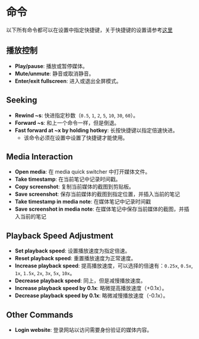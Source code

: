 # 命令

以下所有命令都可以在设置中指定快捷键，关于快捷键的设置请参考[这里](https://help.obsidian.md/User+interface/Hotkeys)

## 播放控制

- **Play/pause**: 播放或暂停媒体。
- **Mute/unmute**: 静音或取消静音。
- **Enter/exit fullscreen**: 进入或退出全屏模式。

## Seeking

- **Rewind ~s**: 快进指定秒数（`0.5`, `1`, `2`, `5`, `10`, `30`, `60`）。
- **Forward ~s**: 和上一个命令一样，但是倒退。
- **Fast forward at ~x by holding hotkey**: 长按快捷键以指定倍速快进。
    - 该命令必须在设置中设置了快捷键才能使用。

## Media Interaction

- **Open media**: 在 media quick switcher 中打开媒体文件。
- **Take timestamp**: 在当前笔记中记录时间戳。
- **Copy screenshot**: 复制当前媒体的截图到剪贴板。
- **Save screenshot**: 保存当前媒体的截图到指定位置，并插入当前的笔记
- **Take timestamp in media note**: 在媒体笔记中记录时间戳
- **Save screenshot in media note**: 在媒体笔记中保存当前媒体的截图，并插入当前的笔记

## Playback Speed Adjustment

- **Set playback speed**: 设置播放速度为指定倍速。
- **Reset playback speed**: 重置播放速度为正常速度。
- **Increase playback speed**: 提高播放速度，可以选择的倍速有：`0.25x`, `0.5x`, `1x`, `1.5x`, `2x`, `3x`, `5x`, `10x`。
- **Decrease playback speed**: 同上，但是减慢播放速度。
- **Increase playback speed by 0.1x**: 略微提高播放速度（+0.1x）。
- **Decrease playback speed by 0.1x**: 略微减慢播放速度（-0.1x）。

## Other Commands

- **Login website**: 登录网站以访问需要身份验证的媒体内容。
